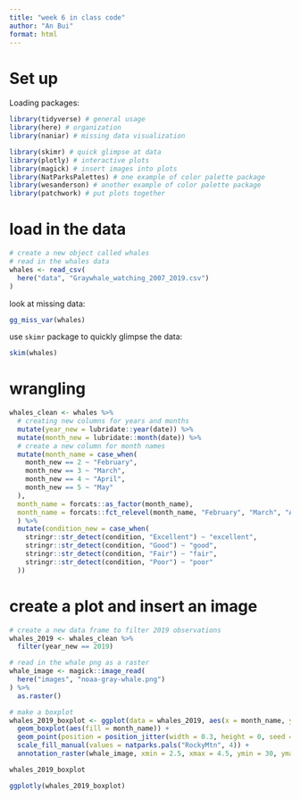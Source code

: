 ```yaml
---
title: "week 6 in class code"
author: "An Bui"
format: html
---
```


# Set up

Loading packages:

```r
library(tidyverse) # general usage
library(here) # organization
library(naniar) # missing data visualization

library(skimr) # quick glimpse at data
library(plotly) # interactive plots
library(magick) # insert images into plots
library(NatParksPalettes) # one example of color palette package
library(wesanderson) # another example of color palette package
library(patchwork) # put plots together
```


# load in the data

```r
# create a new object called whales
# read in the whales data
whales <- read_csv(
  here("data", "Graywhale_watching_2007_2019.csv")
)
```

look at missing data:

```r
gg_miss_var(whales)
```

use `skimr` package to quickly glimpse the data:

```r
skim(whales)
```

# wrangling

```r
whales_clean <- whales %>% 
  # creating new columns for years and months
  mutate(year_new = lubridate::year(date)) %>% 
  mutate(month_new = lubridate::month(date)) %>% 
  # create a new column for month names
  mutate(month_name = case_when(
    month_new == 2 ~ "February",
    month_new == 3 ~ "March",
    month_new == 4 ~ "April",
    month_new == 5 ~ "May"
  ),
  month_name = forcats::as_factor(month_name),
  month_name = forcats::fct_relevel(month_name, "February", "March", "April", "May")
  ) %>% 
  mutate(condition_new = case_when(
    stringr::str_detect(condition, "Excellent") ~ "excellent",
    stringr::str_detect(condition, "Good") ~ "good",
    stringr::str_detect(condition, "Fair") ~ "fair",
    stringr::str_detect(condition, "Poor") ~ "poor"
  ))
```

# create a plot and insert an image

```r
# create a new data frame to filter 2019 observations
whales_2019 <- whales_clean %>% 
  filter(year_new == 2019)

# read in the whale png as a raster
whale_image <- magick::image_read(
  here("images", "noaa-gray-whale.png")
) %>% 
  as.raster()

# make a boxplot
whales_2019_boxplot <- ggplot(data = whales_2019, aes(x = month_name, y = total)) +
  geom_boxplot(aes(fill = month_name)) +
  geom_point(position = position_jitter(width = 0.3, height = 0, seed = 1000)) +
  scale_fill_manual(values = natparks.pals("RockyMtn", 4)) +
  annotation_raster(whale_image, xmin = 2.5, xmax = 4.5, ymin = 30, ymax = 60)

whales_2019_boxplot
```

```r
ggplotly(whales_2019_boxplot)
```








